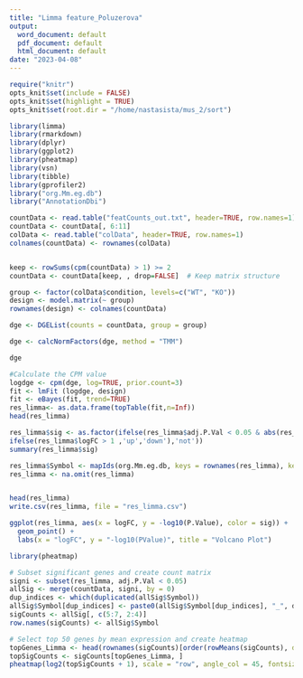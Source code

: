 ```yaml
---
title: "Limma feature_Poluzerova"
output:
  word_document: default
  pdf_document: default
  html_document: default
date: "2023-04-08"
---
```


```r
require("knitr")
opts_knit$set(include = FALSE)
opts_knit$set(highlight = TRUE)
opts_knit$set(root.dir = "/home/nastasista/mus_2/sort")                      
```                      


```R

library(limma)
library(rmarkdown)
library(dplyr) 
library(ggplot2)
library(pheatmap)
library(vsn)
library(tibble)
library(gprofiler2)
library("org.Mm.eg.db")
library("AnnotationDbi")
```

```r

countData <- read.table("featCounts_out.txt", header=TRUE, row.names=1)
countData <- countData[, 6:11] 
colData <- read.table("colData", header=TRUE, row.names=1)
colnames(countData) <- rownames(colData)


keep <- rowSums(cpm(countData) > 1) >= 2
countData <- countData[keep, , drop=FALSE]  # Keep matrix structure

group <- factor(colData$condition, levels=c("WT", "KO"))
design <- model.matrix(~ group)
rownames(design) <- colnames(countData)

dge <- DGEList(counts = countData, group = group) 

dge <- calcNormFactors(dge, method = "TMM")

dge
```
```r
#Calculate the CPM value
logdge <- cpm(dge, log=TRUE, prior.count=3)
fit <- lmFit (logdge, design)
fit <- eBayes(fit, trend=TRUE)
res_limma<- as.data.frame(topTable(fit,n=Inf))
head(res_limma)

res_limma$sig <- as.factor(ifelse(res_limma$adj.P.Val < 0.05 & abs(res_limma$logFC) > 1,
ifelse(res_limma$logFC > 1 ,'up','down'),'not'))
summary(res_limma$sig)

res_limma$Symbol <- mapIds(org.Mm.eg.db, keys = rownames(res_limma), keytype = "ENSEMBL", column = "SYMBOL")
res_limma <- na.omit(res_limma)


head(res_limma)
write.csv(res_limma, file = "res_limma.csv")
```


```r

ggplot(res_limma, aes(x = logFC, y = -log10(P.Value), color = sig)) +
  geom_point() +
  labs(x = "logFC", y = "-log10(PValue)", title = "Volcano Plot")
```


```r

library(pheatmap)

# Subset significant genes and create count matrix
signi <- subset(res_limma, adj.P.Val < 0.05)
allSig <- merge(countData, signi, by = 0)
dup_indices <- which(duplicated(allSig$Symbol))
allSig$Symbol[dup_indices] <- paste0(allSig$Symbol[dup_indices], "_", dup_indices)
sigCounts <- allSig[, c(5:7, 2:4)]
row.names(sigCounts) <- allSig$Symbol

# Select top 50 genes by mean expression and create heatmap
topGenes_Limma <- head(rownames(sigCounts)[order(rowMeans(sigCounts), decreasing = TRUE)], 50)
topSigCounts <- sigCounts[topGenes_Limma, ]
pheatmap(log2(topSigCounts + 1), scale = "row", angle_col = 45, fontsize_row = 5)


```








